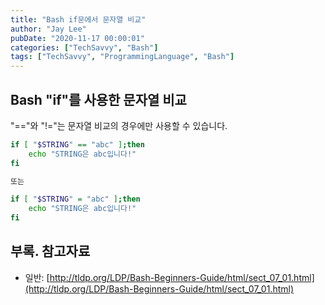 ```yaml
---
title: "Bash if문에서 문자열 비교"
author: "Jay Lee"
pubDate: "2020-11-17 00:00:01"
categories: ["TechSavvy", "Bash"]
tags: ["TechSavvy", "ProgrammingLanguage", "Bash"]
---
```


## Bash "if"를 사용한 문자열 비교

"=="와 "!="는 문자열 비교의 경우에만 사용할 수 있습니다.

``` sh
if [ "$STRING" == "abc" ];then
    echo "STRING은 abc입니다!"
fi 

또는

if [ "$STRING" = "abc" ];then
    echo "STRING은 abc입니다!"
fi 
```

## 부록. 참고자료

- 일반: [http://tldp.org/LDP/Bash-Beginners-Guide/html/sect_07_01.html](http://tldp.org/LDP/Bash-Beginners-Guide/html/sect_07_01.html)